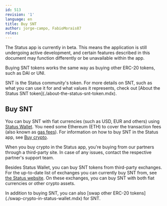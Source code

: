 ```yaml
---
id: 513
revision: '1'
language: en
title: Buy SNT
author: jorge-campo, FabioMorais87 
roles: 
---
```


<Admonition type="beta" status="Status app is currently in beta stage">
  The Status app is currently in beta. This means the application is still undergoing active development, and certain features described in this document may function differently or be unavailable within the app.
</Admonition>

Buying SNT tokens works the same way as buying other ERC-20 tokens, such as DAI or UNI.

<Admonition type="tip">
  SNT is the Status community's token. For more details on SNT, such as what you can use it for and what values it represents, check out [About the Status SNT token](./about-the-status-snt-token.mdx).
</Admonition>

## Buy SNT

You can buy SNT with fiat currencies (such as USD, EUR and others) using [Status Wallet](./status-wallet-your-quick-start-guide.mdx). You need some Ethereum (ETH) to cover the transaction fees (also known as [gas fees](./understand-network-fees.mdx)). For information on how to buy SNT in the Status app, see [Buy crypto](./buy-crypto.mdx).

<Admonition type="info">
  When you buy crypto in the Status app, you're buying from our partners through a third-party site. In case of any issues, contact the respective partner's support team.
</Admonition>

Besides Status Wallet, you can buy SNT tokens from third-party exchanges. For the up-to-date list of exchanges you can currently buy SNT from, see [the Status website](https://status.app/snt/exchanges)<ExternalIcon />. On these exchanges, you can buy SNT with both fiat currencies or other crypto assets.

<Admonition type="tip">
  In addition to buying SNT, you can also [swap other ERC-20 tokens](./swap-crypto-in-status-wallet.mdx) for SNT.
</Admonition>
